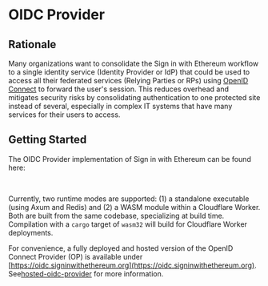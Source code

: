 
# OIDC Provider

## Rationale

Many organizations want to consolidate the Sign in with Ethereum workflow to a single identity service (Identity Provider or IdP) that could be used to access all their federated services (Relying Parties or RPs) using [OpenID Connect](https://openid.net/connect/) to forward the user's session. This reduces overhead and mitigates security risks by consolidating authentication to one protected site instead of several, especially in complex IT systems that have many services for their users to access.

## Getting Started

The OIDC Provider implementation of Sign in with Ethereum can be found here:

<FullWidthLink
	href='https://github.com/signinwithethereum/siwe-oidc'
	logo='/img/github.svg'
	text='signinwithethereum/siwe-oidc'
	themeAware={true}
/>
<br />

Currently, two runtime modes are supported: (1) a standalone executable (using
Axum and Redis) and (2) a WASM module within a Cloudflare Worker. Both are built
from the same codebase, specializing at build time. Compilation with a `cargo` target
of `wasm32` will build for Cloudflare Worker deployments.

For convenience, a fully deployed and hosted version of the OpenID Connect Provider (OP) is available under [https://oidc.signinwithethereum.org](https://oidc.signinwithethereum.org). See[hosted-oidc-provider](./hosted-oidc-provider 'mention') for more information.&#x20;
